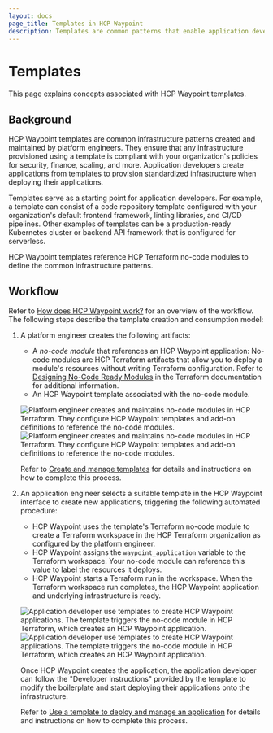 ```yaml
---
layout: docs
page_title: Templates in HCP Waypoint
description: Templates are common patterns that enable application developers to provision standardized and secure infrastructure while deploying software. Learn how templates help you repeatably deploy secure software.
---
```


# Templates

This page explains concepts associated with HCP Waypoint templates.

## Background

HCP Waypoint templates are common infrastructure patterns created and maintained by platform engineers. They ensure that any infrastructure provisioned using a template is compliant with your organization's policies for security, finance, scaling, and more. Application developers create applications from templates to provision standardized infrastructure when deploying their applications.

Templates serve as a starting point for application developers. For example, a template can consist of a code repository template configured with your organization's default frontend framework, linting libraries, and CI/CD pipelines. Other examples of templates can be a production-ready Kubernetes cluster or backend API framework that is configured for serverless.

HCP Waypoint templates reference HCP Terraform no-code modules to define the common infrastructure patterns.

## Workflow

Refer to [How does HCP Waypoint work?](/hcp/docs/waypoint) for an overview of the workflow. The following steps describe the template creation and consumption model:
 
1. A platform engineer creates the following artifacts:

    - A _no-code module_ that references an HCP Waypoint application: No-code modules are HCP Terraform artifacts that allow you to deploy a module's resources without writing Terraform configuration. Refer to [Designing No-Code Ready Modules](/terraform/cloud-docs/no-code-provisioning/module-design) in the Terraform documentation for additional information.
    - An HCP Waypoint template associated with the no-code module.

    ![Platform engineer creates and maintains no-code modules in HCP Terraform. They configure HCP Waypoint templates and add-on definitions to reference the no-code modules.](/img/docs/waypoint/diagram-platform-eng-template.png#light-theme-only)
    ![Platform engineer creates and maintains no-code modules in HCP Terraform. They configure HCP Waypoint templates and add-on definitions to reference the no-code modules.](/img/docs/waypoint/diagram-platform-eng-template-dark.png#dark-theme-only)

    Refer to [Create and manage templates](/hcp/docs/waypoint/template-create) for details and instructions on how to complete this process.

1. An application engineer selects a suitable template in the HCP Waypoint interface to create new applications, triggering the following automated procedure:

      - HCP Waypoint uses the template's Terraform no-code module to create a Terraform workspace in the HCP Terraform organization as configured by the platform engineer.
      - HCP Waypoint assigns the `waypoint_application` variable to the Terraform workspace. Your no-code module can reference this value to label the resources it deploys.
      - HCP Waypoint starts a Terraform run in the workspace. When the Terraform workspace run completes, the HCP Waypoint application and underlying infrastructure is ready.

    ![Application developer use templates to create HCP Waypoint applications. The template triggers the no-code module in HCP Terraform, which creates an HCP Waypoint application.](/img/docs/waypoint/diagram-app-dev-template.png#light-theme-only)
    ![Application developer use templates to create HCP Waypoint applications. The template triggers the no-code module in HCP Terraform, which creates an HCP Waypoint application.](/img/docs/waypoint/diagram-app-dev-template-dark.png#dark-theme-only)

    Once HCP Waypoint creates the application, the application developer can follow the "Developer instructions" provided by the template to modify the boilerplate and start deploying their applications onto the infrastructure.

    Refer to [Use a template to deploy and manage an application](/hcp/docs/waypoint/template-use) for details and instructions on how to complete this process.
